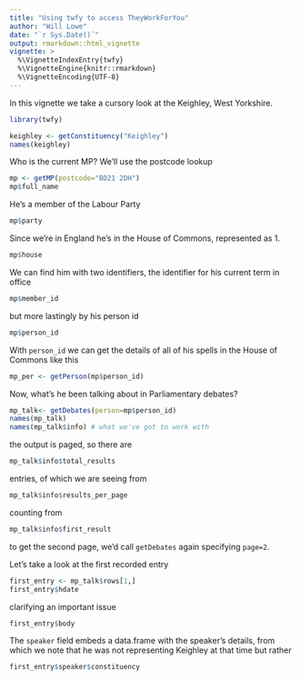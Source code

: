 ```yaml
---
title: "Using twfy to access TheyWorkForYou"
author: "Will Lowe"
date: "`r Sys.Date()`"
output: rmarkdown::html_vignette
vignette: >
  %\VignetteIndexEntry{twfy}
  %\VignetteEngine{knitr::rmarkdown}
  %\VignetteEncoding{UTF-8}
---
```



In this vignette we take a cursory look at the Keighley, West Yorkshire.
```r
library(twfy)

keighley <- getConstituency("Keighley")
names(keighley)
```

Who is the current MP?  We'll use the postcode lookup
```r
mp <- getMP(postcode="BD21 2DH")
mp$full_name
```
He's a member of the Labour Party
```r
mp$party
```
Since we're in England he's in the House of Commons, represented as 1.
```r
mp$house
```
We can find him with two identifiers, the identifier for his current term in office
```r
mp$member_id
```
but more lastingly by his person id
```r
mp$person_id
```
With `person_id` we can get the details of all of his spells in the House 
of Commons like this
```r
mp_per <- getPerson(mp$person_id)
```
Now, what's he been talking about in Parliamentary debates?
```r
mp_talk<- getDebates(person=mp$person_id)
names(mp_talk)
names(mp_talk$info) # what we've got to work with
```
the output is paged, so there are
```r
mp_talk$info$total_results
```
entries, of which we are seeing from 
```r
mp_talk$info$results_per_page
```
counting from
```r
mp_talk$info$first_result
```
to get the second page, we'd call `getDebates` again specifying `page=2`.

Let's take a look at the first recorded entry
```r
first_entry <- mp_talk$rows[1,]
first_entry$hdate
```
clarifying an important issue
```r
first_entry$body
```
The `speaker` field embeds a data.frame with the speaker's details,
from which we note that he was not representing Keighley at that 
time but rather
```r
first_entry$speaker$constituency
```
